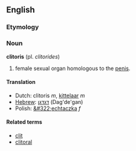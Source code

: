 == English ==
=== Etymology ===
{{etystub}}
===Noun===
'''clitoris''' (pl. ''clitorides'')

# female sexual organ homologous to the [[penis]].
{{stub}}

====Translation====
*Dutch: clitoris ''m'', [[kittelaar]] ''m''
*[[Hebrew]]: [[דגדגן]] (Dag'de'gan)
*Polish: [[&#322;echtaczka]] ''f''

====Related terms====
*[[clit]]
*[[clitoral]]